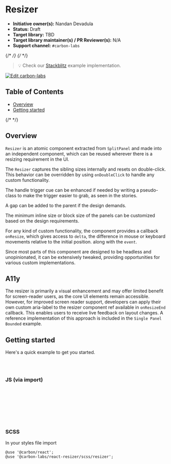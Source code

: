 
<Meta isTemplate />

# Resizer

- **Initiative owner(s):** Nandan Devadula
- **Status:** Draft
- **Target library:** TBD
- **Target library maintainer(s) / PR Reviewer(s):** N/A
- **Support channel:** `#carbon-labs`

{/* <!-- START doctoc generated TOC please keep comment here to allow auto update --> */}
{/* <!-- DON'T EDIT THIS SECTION, INSTEAD RE-RUN doctoc TO UPDATE --> */}

> 💡 Check our
> [Stackblitz](https://stackblitz.com/github/carbon-design-system/carbon-labs/tree/main/examples/react/Resizer)
> example implementation.

[![Edit carbon-labs](https://developer.stackblitz.com/img/open_in_stackblitz.svg)](https://stackblitz.com/github/carbon-design-system/carbon-labs/tree/main/examples/react/Resizer)

## Table of Contents

- [Overview](#overview)
- [Getting started](#getting-started)

{/* <!-- END doctoc generated TOC please keep comment here to allow auto update --> */}

## Overview

`Resizer` is an atomic component extracted from `SplitPanel` and made into an independent component, which can be reused wherever there is a resizing requirement in the UI.

The `Resizer` captures the sibling sizes internally and resets on double-click. This behavior can be overridden by using `onDoubleClick` to handle any custom functionality.

The handle trigger cue can be enhanced if needed by writing a pseudo-class to make the trigger easier to grab, as seen in the stories.

A gap can be added to the parent if the design demands.

The minimum inline size or block size of the panels can be customized based on the design requirements.

For any kind of custom functionality, the component provides a callback `onResize`, which gives access to `delta`, the difference in mouse or keyboard movements relative to the initial position. along with the `event`.

Since most parts of this component are designed to be headless and unopinionated, it can be extensively tweaked, providing opportunities for various custom implementations.

<Canvas of={ResizerStories.TwoPanelsVertical} />

## A11y

The resizer is primarily a visual enhancement and may offer limited benefit for screen-reader users, as the core UI elements remain accessible. However, for improved screen reader support, developers can apply their own custom aria-label to the resizer component ref available in `onResizeEnd` callback. This enables users to receive live feedback on layout changes. A reference implementation of this approach is included in the `Single Panel Bounded` example.

## Getting started

Here's a quick example to get you started.

```bash
yarn add @carbon/react
yarn add @carbon-labs/react-resizer
```

### JS (via import)

```javascript
import { Resizer } from '@carbon-labs/react-resizer/es/index';

function App() {
  return <Resizer />;
}

export default App;
```

### SCSS

In your styles file import

```
@use '@carbon/react';
@use '@carbon-labs/react-resizer/scss/resizer';
```
